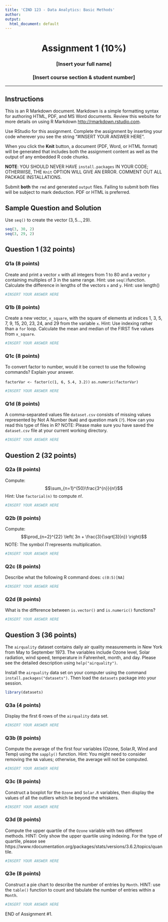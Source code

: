 ---
title: 'CIND 123 - Data Analytics: Basic Methods'
author: 
output:
  html_document: default
---
<center> <h1> Assignment 1 (10%) </h1> </center>
<center>  <h3> [Insert your full name] </h2> </center>
<center> <h3> [Insert course section & student number] </h2> </center>

<style>
body {
    position: absolute;
    left: 0px;}
</style>
---
## Instructions 


This is an R Markdown document. Markdown is a simple formatting syntax for authoring HTML, PDF, and MS Word documents. Review this website for more details on using R Markdown <http://rmarkdown.rstudio.com>.

Use RStudio for this assignment. Complete the assignment by inserting your  \texttt{R} code wherever you see the string "#INSERT YOUR ANSWER HERE".

When you click the **Knit** button, a document (PDF, Word, or HTML format) will be generated that includes both the assignment content as well as the output of any embedded R code chunks.

**NOTE**: YOU SHOULD NEVER HAVE `install.packages` IN YOUR CODE; OTHERWISE, THE `Knit` OPTION WILL GIVE AN ERROR. COMMENT OUT ALL PACKAGE INSTALLATIONS.

Submit **both**  the `rmd` and generated `output` files. Failing to submit both files will be subject to mark deduction. PDF or HTML is preferred. 

## Sample Question and Solution

Use `seq()` to create the vector $(3,5\ldots,29)$.

```{r}
seq(3, 30, 2)
seq(3, 29, 2)
```

## Question 1 (32 points)

### Q1a (8 points)
Create and print a vector `x` with all integers from 1 to 80 and a vector `y` containing multiples of 3 in the same range. Hint: use `seq()`function. Calculate the difference in lengths of the vectors `x` and `y`. 
Hint: use length()

```{r}
#INSERT YOUR ANSWER HERE

```

### Q1b (8 points)
Create a new vector, `x_square`, with the square of elements at indices 1, 3, 5, 7, 9, 15, 20, 23, 24, and 29 from the variable `x`. Hint: Use indexing rather than a `for` loop. Calculate the mean and median of the FIRST five values from `x_square`.

```{r}
#INSERT YOUR ANSWER HERE

```

### Q1c (8 points)
To convert factor to number, would it be correct to use the following commands? Explain your answer. 

`factorVar <- factor(c(1, 6, 5.4, 3.2))`
`as.numeric(factorVar)`

```{r}
#INSERT YOUR ANSWER HERE

```

### Q1d (8 points)
A comma-separated values file `dataset.csv` consists of missing values represented by Not A Number (`NaN`) and question mark (`?`). How can you read this type of files in R? 
NOTE: Please make sure you have saved the `dataset.csv` file at your current working directory.
```{r}
#INSERT YOUR ANSWER HERE

```

## Question 2 (32 points)

### Q2a (8 points)
Compute: $$\sum_{n=1}^{50}\frac{3^{n}}{n!}$$
Hint: Use `factorial(n)` to compute $n!$.
```{r}
#INSERT YOUR ANSWER HERE

```

### Q2b (8 points)
Compute: $$\prod_{n=2}^{22} \left( 3n + \frac{3}{\sqrt[3]{n}} \right)$$
NOTE: The symbol $\Pi$ represents multiplication.

```{r}
#INSERT YOUR ANSWER HERE

```


### Q2c (8 points)
Describe what the following R command does:
`c(0:5)[NA]`
```{r}
#INSERT YOUR ANSWER HERE

```

### Q2d (8 points)
What is the difference between `is.vector()` and `is.numeric()` functions?
```{r}
#INSERT YOUR ANSWER HERE

```

## Question 3 (36 points)
The `airquality` dataset contains daily air quality measurements in New York from May to September 1973. The variables include Ozone level, Solar radiation, wind speed, temperature in Fahrenheit, month, and day. Please see the detailed description using `help("airquality")`.

Install the `airquality` data set on your computer using the command `install.packages("datasets")`. Then load the `datasets` package into your session.
```{r}
library(datasets)
```

### Q3a (4 points)
Display the first 6 rows of the `airquality` data set.
```{r}
#INSERT YOUR ANSWER HERE

```

### Q3b (8 points)
Compute the average of the first four variables (Ozone, Solar.R, Wind and Temp) using the `sapply()` function.
Hint: You might need to consider removing the `NA` values; otherwise, the average will not be computed. 
```{r}
#INSERT YOUR ANSWER HERE

```

### Q3c (8 points)
Construct a boxplot for the `Ozone` and `Solar.R` variables, then display the values of all the outliers which lie beyond the whiskers.
```{r}
#INSERT YOUR ANSWER HERE

```

### Q3d (8 points)
Compute the upper quartile of the `Ozone` variable with two different methods.
HINT: Only show the upper quartile using indexing. For the type of quartile, please see https://www.rdocumentation.org/packages/stats/versions/3.6.2/topics/quantile.
```{r}
#INSERT YOUR ANSWER HERE

```

### Q3e (8 points)
Construct a pie chart to describe the number of entries by `Month`.
HINT: use the `table()` function to count and tabulate the number of entries within a `Month`.
```{r}
#INSERT YOUR ANSWER HERE

```


END of Assignment #1.
